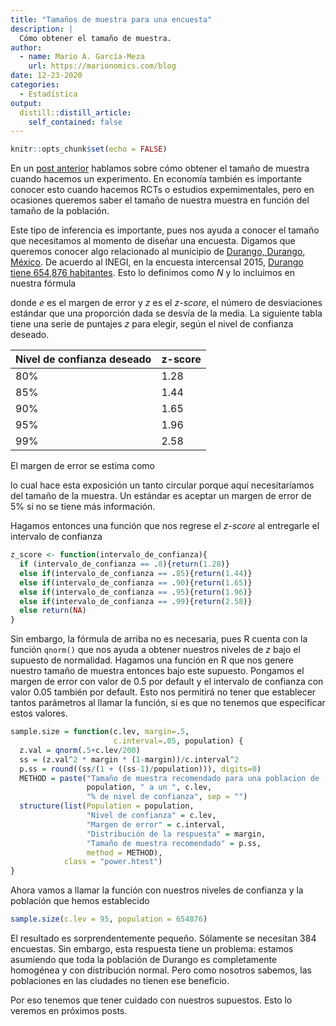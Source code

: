 ```yaml
---
title: "Tamaños de muestra para una encuesta"
description: |
  Cómo obtener el tamaño de muestra.
author:
  - name: Mario A. García-Meza
    url: https://marionomics.com/blog
date: 12-23-2020
categories:
  - Estadística
output:
  distill::distill_article:
    self_contained: false
---
```



```r
knitr::opts_chunk$set(echo = FALSE)
```

En un [post anterior](https://www.marionomics.com/posts/2020-12-23-cmo-calcular-el-tamao-de-muestra-en-r/) hablamos sobre cómo obtener el tamaño de muestra cuando hacemos un experimento. En economía también es importante conocer esto cuando hacemos RCTs o estudios expemimentales, pero en ocasiones queremos saber el tamaño de nuestra muestra en función del tamaño de la población.

Este tipo de inferencia es importante, pues nos ayuda a conocer el tamaño que necesitamos al momento de diseñar una encuesta. Digamos que queremos conocer algo relacionado al municipio de [Durango, Durango, México](https://es.wikipedia.org/wiki/Victoria_de_Durango). 
De acuerdo al INEGI, en la encuesta intercensal 2015, [Durango tiene 654,876 habitantes](http://cuentame.inegi.org.mx/monografias/informacion/dur/territorio/div_municipal.aspx?tem..). Esto lo definimos como $N$ y lo incluimos en nuestra fórmula

\begin{equation}
n = \frac{\frac{z^2 \times p (1-p)}{e^2}}{1 + \frac{z^2\times p(1-p)}{e^2 N}}
\end{equation}

donde $e$ es el margen de error y $z$ es el _z-score_, el número de desviaciones estándar que una proporción dada se desvía de la media. La siguiente tabla tiene una serie de puntajes _z_ para elegir, según el nivel de confianza deseado.

|  Nivel de confianza deseado | z-score  |
|---|---|
| 80%  |  1.28 |
| 85%  |  1.44 |
| 90%  |  1.65 |
| 95%  |  1.96 |
| 99%  |  2.58 |

El margen de error se estima como

\begin{equation}
  e = z \times \frac{\sigma}{n},
\end{equation}

lo cual hace esta exposición un tanto circular porque aquí necesitaríamos del tamaño de la muestra. Un estándar es aceptar un margen de error de 5% si no se tiene más información.

Hagamos entonces una función que nos regrese el _z-score_ al entregarle el intervalo de confianza

```r
z_score <- function(intervalo_de_confianza){
  if (intervalo_de_confianza == .8){return(1.28)}
  else if(intervalo_de_confianza == .85){return(1.44)}
  else if(intervalo_de_confianza == .90){return(1.65)}
  else if(intervalo_de_confianza == .95){return(1.96)}
  else if(intervalo_de_confianza == .99){return(2.58)}
  else return(NA)
}
```

Sin embargo, la fórmula de arriba no es necesaria, pues R cuenta con la función `qnorm()` que nos ayuda a obtener nuestros niveles de _z_ bajo el supuesto de normalidad. Hagamos una función en R que nos genere nuestro tamaño de muestra entonces bajo este supuesto. Pongamos el margen de error con valor de 0.5 por default y el intervalo de confianza con valor 0.05 también por default. Esto nos permitirá no tener que establecer tantos parámetros al llamar la función, si es que no tenemos que especificar estos valores.

```r
sample.size = function(c.lev, margin=.5,
                       c.interval=.05, population) {
  z.val = qnorm(.5+c.lev/200)
  ss = (z.val^2 * margin * (1-margin))/c.interval^2
  p.ss = round((ss/(1 + ((ss-1)/population))), digits=0)
  METHOD = paste("Tamaño de muestra recomendado para una poblacion de  ",
                 population, " a un ", c.lev,
                 "% de nivel de confianza", sep = "")
  structure(list(Population = population,
                 "Nivel de confianza" = c.lev,
                 "Margen de error" = c.interval,
                 "Distribución de la respuesta" = margin,
                 "Tamaño de muestra recomendado" = p.ss,
                 method = METHOD),
            class = "power.htest")
}
```


Ahora vamos a llamar la función con nuestros niveles de confianza y la población que hemos establecido

```r
sample.size(c.lev = 95, population = 654876)
```

El resultado es sorprendentemente pequeño. Sólamente se necesitan 384 encuestas. Sin embargo, esta respuesta tiene un problema: estamos asumiendo que toda la población de Durango es completamente homogénea y con distribución normal. Pero como nosotros sabemos, las poblaciones en las ciudades no tienen ese beneficio.

Por eso tenemos que tener cuidado con nuestros supuestos. Esto lo veremos en próximos posts.